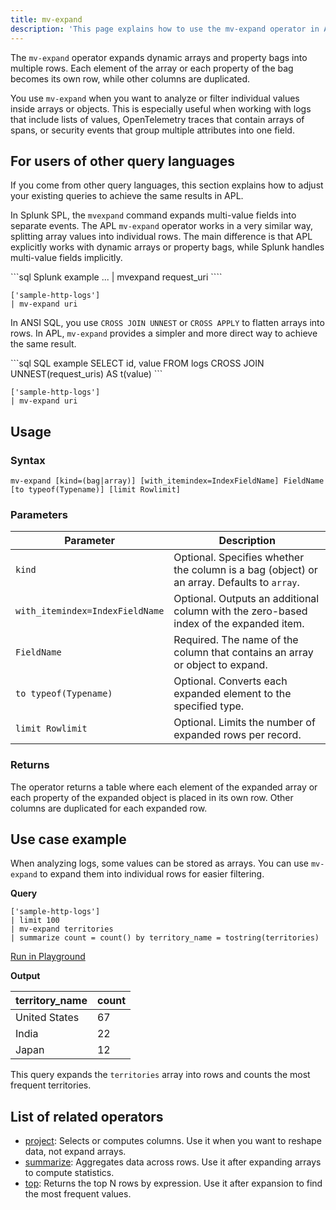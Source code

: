 ```yaml
---
title: mv-expand
description: 'This page explains how to use the mv-expand operator in APL.'
---
```


The `mv-expand` operator expands dynamic arrays and property bags into multiple rows. Each element of the array or each property of the bag becomes its own row, while other columns are duplicated.  

You use `mv-expand` when you want to analyze or filter individual values inside arrays or objects. This is especially useful when working with logs that include lists of values, OpenTelemetry traces that contain arrays of spans, or security events that group multiple attributes into one field.

## For users of other query languages

If you come from other query languages, this section explains how to adjust your existing queries to achieve the same results in APL.

<AccordionGroup>
<Accordion title="Splunk SPL users">

In Splunk SPL, the `mvexpand` command expands multi-value fields into separate events. The APL `mv-expand` operator works in a very similar way, splitting array values into individual rows. The main difference is that APL explicitly works with dynamic arrays or property bags, while Splunk handles multi-value fields implicitly.

<CodeGroup>
```sql Splunk example
... | mvexpand request_uri
````

```kusto APL equivalent
['sample-http-logs']
| mv-expand uri
```

</CodeGroup>

</Accordion>
<Accordion title="ANSI SQL users">

In ANSI SQL, you use `CROSS JOIN UNNEST` or `CROSS APPLY` to flatten arrays into rows. In APL, `mv-expand` provides a simpler and more direct way to achieve the same result.

<CodeGroup>
```sql SQL example
SELECT id, value
FROM logs
CROSS JOIN UNNEST(request_uris) AS t(value)
```

```kusto APL equivalent
['sample-http-logs']
| mv-expand uri
```

</CodeGroup>

</Accordion>
</AccordionGroup>

## Usage

### Syntax

```kusto
mv-expand [kind=(bag|array)] [with_itemindex=IndexFieldName] FieldName [to typeof(Typename)] [limit Rowlimit]
```

### Parameters

| Parameter                        | Description                                                                            |
| -------------------------------- | -------------------------------------------------------------------------------------- |
| `kind`             | Optional. Specifies whether the column is a bag (object) or an array. Defaults to `array`. |
| `with_itemindex=IndexFieldName` | Optional. Outputs an additional column with the zero-based index of the expanded item. |
| `FieldName`                     | Required. The name of the column that contains an array or object to expand.           |
| `to typeof(Typename)`            | Optional. Converts each expanded element to the specified type.                        |
| `limit Rowlimit`                 | Optional. Limits the number of expanded rows per record.                               |

### Returns

The operator returns a table where each element of the expanded array or each property of the expanded object is placed in its own row. Other columns are duplicated for each expanded row.

## Use case example

When analyzing logs, some values can be stored as arrays. You can use `mv-expand` to expand them into individual rows for easier filtering.

**Query**

```kusto
['sample-http-logs']
| limit 100
| mv-expand territories
| summarize count = count() by territory_name = tostring(territories)
```

[Run in Playground](https://play.axiom.co/axiom-play-qf1k/query?initForm=%7B%22apl%22%3A%22%5B'sample-http-logs'%5D%20%7C%20limit%20100%20%7C%20mv-expand%20territories%20%7C%20summarize%20count%20%3D%20count()%20by%20territory_name%20%3D%20tostring(territories)%22%7D)

**Output**

| territory_name      | count |
| ---------------- | ------- |
| United States | 67     |
| India         | 22     |
| Japan         | 12     |

This query expands the `territories` array into rows and counts the most frequent territories.

## List of related operators

- [project](/apl/tabular-operators/project-operator): Selects or computes columns. Use it when you want to reshape data, not expand arrays.
- [summarize](/apl/tabular-operators/summarize-operator): Aggregates data across rows. Use it after expanding arrays to compute statistics.
- [top](/apl/tabular-operators/top-operator): Returns the top N rows by expression. Use it after expansion to find the most frequent values.
